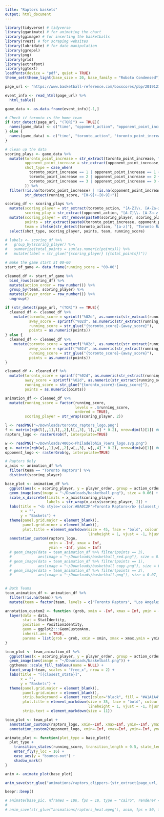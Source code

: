 ```yaml
---
title: "Raptors baskets"
output: html_document
---
```


```r
library(tidyverse) # tidyverse
library(gganimate) # for animating the chart
library(ggimage) # for inserting the basketballs
library(rvest) # for scraping websites
library(lubridate) # for date manipulation
library(ggrepel) 
library(png) 
library(grid)
library(extrafont)
library(ggtext)
loadfonts(device = "pdf", quiet = TRUE)
theme_set(theme_light(base_size = 20, base_family = "Roboto Condensed"))
```

```r
page_url <- "https://www.basketball-reference.com/boxscores/pbp/201912110TOR.html"

event_info <- read_html(page_url) %>%
  html_table()
```

```r
game_data <- as.data.frame(event_info)[-1,]

# Check if toronto is the home team
if (str_detect(page_url, "(TOR)") == TRUE){
  names(game_data) <- c("time", "opponent_action", "opponent_point_increase", "running_score", "toronto_point_increase", "toronto_action")
} else {
  names(game_data) <- c("time", "toronto_action", "toronto_point_increase", "running_score", "opponent_point_increase", "opponent_action")
}

# clean up the data
scoring_plays <- game_data %>%
  mutate(toronto_point_increase = str_extract(toronto_point_increase, "[0-9]"),
         opponent_point_increase = str_extract(opponent_point_increase, "[0-9]"),
         shot_type = case_when(
           toronto_point_increase == 1 | opponent_point_increase == 1 ~ "free-throw",
           toronto_point_increase == 2 | opponent_point_increase == 2 ~ "2-pointer",
           toronto_point_increase == 3 | opponent_point_increase == 3 ~ "3-pointer"
         )) %>%
  filter(!is.na(toronto_point_increase) | !is.na(opponent_point_increase),
         str_detect(running_score, "[0-9]+-[0-9]+"))

scoring_df <- scoring_plays %>%
  mutate(scoring_player = str_extract(toronto_action, "[A-Z]\\. [A-Za-z-]+"),
         scoring_play = str_extract(opponent_action, "[A-Z]\\. [A-Za-z-]+")) %>%
  mutate(scoring_player = str_remove(paste0(scoring_player, scoring_play), "(NA)"),
         points = str_extract(paste0(toronto_point_increase, opponent_point_increase), "[0-9]"),
         team = ifelse(str_detect(toronto_action, "[a-z]"), "Toronto Raptors", "Los Angeles Clippers")) %>%
  select(shot_type, scoring_player, points, team, running_score) 
```

```r
# labels <- scoring_df %>%
#   group_by(scoring_player) %>%
#   summarize(total_points = sum(as.numeric(points))) %>%
#   mutate(label = str_glue("{scoring_player} ({total_points})"))

# make the game start at 00-00
start_of_game <- data.frame(running_score = "00-00") 

cleaned_df <- start_of_game %>%
  bind_rows(scoring_df) %>%
  mutate(action_order = row_number()) %>%
  group_by(team, scoring_player) %>%
  mutate(player_order = row_number()) %>%
  ungroup() 

if (str_detect(page_url, "(TOR)") == TRUE){
  cleaned_df <- cleaned_df %>%  
    mutate(toronto_score = sprintf("%02d", as.numeric(str_extract(running_score, "[0-9]+$") )),
           away_score = sprintf("%02d", as.numeric(str_extract(running_score, "^[0-9]+") )),
           running_score = str_glue("{toronto_score}-{away_score}"),
           points = as.numeric(points))
} else {
  cleaned_df <- cleaned_df %>%  
    mutate(toronto_score = sprintf("%02d", as.numeric(str_extract(running_score, "^[0-9]+") )),
           away_score = sprintf("%02d", as.numeric(str_extract(running_score, "[0-9]+$") )),
           running_score = str_glue("{toronto_score}-{away_score}"),
           points = as.numeric(points))
}

cleaned_df <- cleaned_df %>%  
  mutate(toronto_score = sprintf("%02d", as.numeric(str_extract(running_score, "^[0-9]+") )),
         away_score = sprintf("%02d", as.numeric(str_extract(running_score, "[0-9]+$") )),
         running_score = str_glue("{toronto_score}-{away_score}"),
         points = as.numeric(points))

animation_df <- cleaned_df %>%
  mutate(running_score = factor(running_score, 
                                levels = .$running_score,
                                ordered = TRUE),
         scoring_player = str_wrap(scoring_player, 2))
```

```r
l <- readPNG("~/Downloads/toronto_raptors_logo.png")
f <- matrix(rgb(l[,,1],l[,,2],l[,,3], l[,,4] * 0.2), nrow=dim(l)[1]) #0.2 is alpha
raptors_logo <- rasterGrob(f, interpolate=TRUE)

w <- readPNG("~/Downloads/400px-Philadelphia_76ers_logo.svg.png")
g <- matrix(rgb(w[,,1],w[,,2],w[,,3], w[,,4] * 0.2), nrow=dim(w)[1]) #0.2 is alpha
opponent_logo <- rasterGrob(g, interpolate=TRUE)
```

```r
# Raptors Only
x_axis <- animation_df %>% 
  filter(team == "Toronto Raptors") %>% 
  distinct(scoring_player)

base_plot <- animation_df %>%
  ggplot(aes(x = scoring_player, y = player_order, group = action_order)) +
  geom_image(aes(image = "~/Downloads/basketball.png"), size = 0.06) +
  scale_x_discrete(limits = x_axis$scoring_player, 
                   labels = str_wrap(x_axis$scoring_player, 2)) +
  labs(title = "<b style='color:#BA0C2F'>Toronto Raptors</b> {closest_state} <b style='color:#98002E'>Los Angeles Clippers</b>",
       x = "",
       y = "Baskets") +
  theme(panel.grid.major = element_blank(),
        panel.grid.minor = element_blank(),
        plot.title = element_markdown(size = 45, face = "bold", colour = "#000000",
                                      lineheight = 1, vjust = -1, hjust = 0.56)) +
  annotation_custom(raptors_logo, 
                    xmin = -Inf, xmax = Inf, 
                    ymin = -Inf, ymax = Inf) 
  # geom_image(data = team_animation_df %>% filter(points == 3), 
  #            aes(image = "~/Downloads/basketball_red.png"), size = 0.075, asp = 0.5) +
  # geom_image(data = team_animation_df %>% filter(points == 1), 
  #            aes(image = "~/Downloads/basketball copy.png"), size = 0.06, asp = 0.5, ) +
  # geom_image(data = team_animation_df %>% filter(points == 2), 
  #            aes(image = "~/Downloads/basketball.png"), size = 0.07, asp = 0.5) +
  
```

```r
# Both Teams
team_animation_df <- animation_df %>%
  filter(!is.na(team)) %>%
  mutate(team = factor(team, levels = c("Toronto Raptors", "Los Angeles Clippers")))

annotation_custom2 <- function (grob, xmin = -Inf, xmax = Inf, ymin = -Inf, ymax = Inf, data){ 
  layer(data = data, 
        stat = StatIdentity, 
        position = PositionIdentity, 
        geom = ggplot2:::GeomCustomAnn, 
        inherit.aes = TRUE, 
        params = list(grob = grob, xmin = xmin, xmax = xmax,ymin = ymin, ymax = ymax))
}

team_plot <- team_animation_df %>%
  ggplot(aes(x = scoring_player, y = player_order, group = action_order)) +
  geom_image(aes(image = "~/Downloads/basketball.png")) +
  ggthemes::scale_fill_tableau(name = NULL) +
  facet_wrap(~team, scales = "free_x", nrow = 2) +
  labs(title = "[{closest_state}]",
       x = "",
       y = "Baskets") +
  theme(panel.grid.major = element_blank(),
        panel.grid.minor = element_blank(),
        strip.background = element_rect(color="black", fill = "#A1A1A4", size = 1.5, linetype = "solid"),
        plot.title = element_markdown(size = 35, face = "bold", colour = "#000000",
                                      lineheight = 1, vjust = -1, hjust = 0.5),
        strip.text = element_markdown(size = 11))

team_plot <- team_plot + 
  annotation_custom2(raptors_logo, xmin=-Inf, xmax=Inf, ymin=-Inf, ymax=Inf, data = team_animation_df[1,]) + 
  annotation_custom2(opponent_logo, xmin=-Inf, xmax=Inf, ymin=-Inf, ymax=Inf, data = team_animation_df[2,]) 
```

```r
animate_plot <- function(plot_type = base_plot){
  plot_type +
    transition_states(running_score, transition_length = 0.5, state_length = 0.1, wrap = FALSE) +
    enter_fly(y_loc = 16) +
    ease_aes(y = "bounce-out") + 
    shadow_mark()
}

anim <- animate_plot(base_plot)
```

```r
anim_save(str_glue("animations/raptors_clippers-{str_extract(page_url, '[0-9]+')}.gif"), anim, fps = 25, duration = nrow(animation_df)/3.5, type = "cairo-png", width = 1024, height = 512, renderer = gifski_renderer(loop = FALSE))

beepr::beep()
```

```r
# animate(base_pic, nframes = 100, fps = 10, type = "cairo", renderer = av_renderer(audio = "animate_files/500_miles.WMA"))
# 
# anim_save(str_glue("animations/raptors_heat.mpeg"), anim, fps = 50, type = "cairo", width = 1024, height = 512, duration = 35, renderer = av_renderer(), )

```



